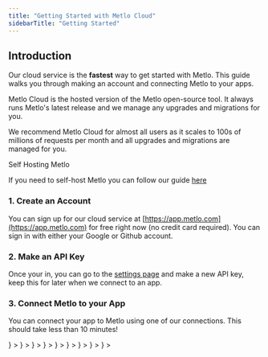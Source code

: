 ```yaml
---
title: "Getting Started with Metlo Cloud"
sidebarTitle: "Getting Started"
---
```


## Introduction

Our cloud service is the **fastest** way to get started with Metlo. This guide
walks you through making an account and connecting Metlo to your apps.

Metlo Cloud is the hosted version of the Metlo open-source tool. It always runs
Metlo's latest release and we manage any upgrades and migrations for you.

We recommend Metlo Cloud for almost all users as it scales to 100s of millions
of requests per month and all upgrades and migrations are managed for you.

<Info>
Self Hosting Metlo

If you need to self-host Metlo you can follow our guide
[here](/metlo-self-hosted)

</Info>

### 1. Create an Account

You can sign up for our cloud service at
[https://app.metlo.com](https://app.metlo.com) for free right now (no credit
card required). You can sign in with either your Google or Github account.

### 2. Make an API Key

Once your in, you can go to the [settings page](https://app.metlo.com/settings)
and make a new API key, keep this for later when we connect to an app.

### 3. Connect Metlo to your App

You can connect your app to Metlo using one of our connections. This should take
less than 10 minutes!

<CardGroup>
  <Card
    title="AWS Traffic Mirroring"
    href="/connections/aws"
    icon={
      <svg
        height="1465"
        viewBox="-.1 1.1 304.9 179.8"
        width="2500"
        xmlns="http://www.w3.org/2000/svg"
        className="h-6 w-6"
      >
        <path
          d="m86.4 66.4c0 3.7.4 6.7 1.1 8.9.8 2.2 1.8 4.6 3.2 7.2.5.8.7 1.6.7 2.3 0 1-.6 2-1.9 3l-6.3 4.2c-.9.6-1.8.9-2.6.9-1 0-2-.5-3-1.4-1.4-1.5-2.6-3.1-3.6-4.7-1-1.7-2-3.6-3.1-5.9-7.8 9.2-17.6 13.8-29.4 13.8-8.4 0-15.1-2.4-20-7.2s-7.4-11.2-7.4-19.2c0-8.5 3-15.4 9.1-20.6s14.2-7.8 24.5-7.8c3.4 0 6.9.3 10.6.8s7.5 1.3 11.5 2.2v-7.3c0-7.6-1.6-12.9-4.7-16-3.2-3.1-8.6-4.6-16.3-4.6-3.5 0-7.1.4-10.8 1.3s-7.3 2-10.8 3.4c-1.6.7-2.8 1.1-3.5 1.3s-1.2.3-1.6.3c-1.4 0-2.1-1-2.1-3.1v-4.9c0-1.6.2-2.8.7-3.5s1.4-1.4 2.8-2.1c3.5-1.8 7.7-3.3 12.6-4.5 4.9-1.3 10.1-1.9 15.6-1.9 11.9 0 20.6 2.7 26.2 8.1 5.5 5.4 8.3 13.6 8.3 24.6v32.4zm-40.6 15.2c3.3 0 6.7-.6 10.3-1.8s6.8-3.4 9.5-6.4c1.6-1.9 2.8-4 3.4-6.4s1-5.3 1-8.7v-4.2c-2.9-.7-6-1.3-9.2-1.7s-6.3-.6-9.4-.6c-6.7 0-11.6 1.3-14.9 4s-4.9 6.5-4.9 11.5c0 4.7 1.2 8.2 3.7 10.6 2.4 2.5 5.9 3.7 10.5 3.7zm80.3 10.8c-1.8 0-3-.3-3.8-1-.8-.6-1.5-2-2.1-3.9l-23.5-77.3c-.6-2-.9-3.3-.9-4 0-1.6.8-2.5 2.4-2.5h9.8c1.9 0 3.2.3 3.9 1 .8.6 1.4 2 2 3.9l16.8 66.2 15.6-66.2c.5-2 1.1-3.3 1.9-3.9s2.2-1 4-1h8c1.9 0 3.2.3 4 1 .8.6 1.5 2 1.9 3.9l15.8 67 17.3-67c.6-2 1.3-3.3 2-3.9.8-.6 2.1-1 3.9-1h9.3c1.6 0 2.5.8 2.5 2.5 0 .5-.1 1-.2 1.6s-.3 1.4-.7 2.5l-24.1 77.3c-.6 2-1.3 3.3-2.1 3.9s-2.1 1-3.8 1h-8.6c-1.9 0-3.2-.3-4-1s-1.5-2-1.9-4l-15.5-64.5-15.4 64.4c-.5 2-1.1 3.3-1.9 4s-2.2 1-4 1zm128.5 2.7c-5.2 0-10.4-.6-15.4-1.8s-8.9-2.5-11.5-4c-1.6-.9-2.7-1.9-3.1-2.8s-.6-1.9-.6-2.8v-5.1c0-2.1.8-3.1 2.3-3.1.6 0 1.2.1 1.8.3s1.5.6 2.5 1c3.4 1.5 7.1 2.7 11 3.5 4 .8 7.9 1.2 11.9 1.2 6.3 0 11.2-1.1 14.6-3.3s5.2-5.4 5.2-9.5c0-2.8-.9-5.1-2.7-7s-5.2-3.6-10.1-5.2l-14.5-4.5c-7.3-2.3-12.7-5.7-16-10.2-3.3-4.4-5-9.3-5-14.5 0-4.2.9-7.9 2.7-11.1s4.2-6 7.2-8.2c3-2.3 6.4-4 10.4-5.2s8.2-1.7 12.6-1.7c2.2 0 4.5.1 6.7.4 2.3.3 4.4.7 6.5 1.1 2 .5 3.9 1 5.7 1.6s3.2 1.2 4.2 1.8c1.4.8 2.4 1.6 3 2.5.6.8.9 1.9.9 3.3v4.7c0 2.1-.8 3.2-2.3 3.2-.8 0-2.1-.4-3.8-1.2-5.7-2.6-12.1-3.9-19.2-3.9-5.7 0-10.2.9-13.3 2.8s-4.7 4.8-4.7 8.9c0 2.8 1 5.2 3 7.1s5.7 3.8 11 5.5l14.2 4.5c7.2 2.3 12.4 5.5 15.5 9.6s4.6 8.8 4.6 14c0 4.3-.9 8.2-2.6 11.6-1.8 3.4-4.2 6.4-7.3 8.8-3.1 2.5-6.8 4.3-11.1 5.6-4.5 1.4-9.2 2.1-14.3 2.1z"
          fill="#252f3e"
        />
        <g clip-rule="evenodd" fill="#f90" fill-rule="evenodd">
          <path d="m273.5 143.7c-32.9 24.3-80.7 37.2-121.8 37.2-57.6 0-109.5-21.3-148.7-56.7-3.1-2.8-.3-6.6 3.4-4.4 42.4 24.6 94.7 39.5 148.8 39.5 36.5 0 76.6-7.6 113.5-23.2 5.5-2.5 10.2 3.6 4.8 7.6z" />
          <path d="m287.2 128.1c-4.2-5.4-27.8-2.6-38.5-1.3-3.2.4-3.7-2.4-.8-4.5 18.8-13.2 49.7-9.4 53.3-5 3.6 4.5-1 35.4-18.6 50.2-2.7 2.3-5.3 1.1-4.1-1.9 4-9.9 12.9-32.2 8.7-37.5z" />
        </g>
      </svg>
    }
  ></Card>
  <Card
    title="GCP Traffic Mirroring"
    href="/connections/gcp"
    icon={
      <svg
        xmlns="http://www.w3.org/2000/svg"
        width="64"
        height="64"
        viewBox="0 0 64 64"
        className="h-6 w-6"
      >
        <path
          d="M40.728 20.488l2.05.035 5.57-5.57.27-2.36C44.2 8.657 38.367 6.26 31.993 6.26c-11.54 0-21.28 7.852-24.163 18.488.608-.424 1.908-.106 1.908-.106l11.13-1.83s.572-.947.862-.9A13.88 13.88 0 0 1 32 17.375c3.3.007 6.34 1.173 8.728 3.102z"
          fill="#ea4335"
        />
        <path
          d="M56.17 24.77c-1.293-4.77-3.958-8.982-7.555-12.177l-7.887 7.887c3.16 2.55 5.187 6.452 5.187 10.82v1.392c3.837 0 6.954 3.124 6.954 6.954 0 3.837-3.124 6.954-6.954 6.954H32.007L30.615 48v8.346l1.392 1.385h13.908A18.11 18.11 0 0 0 64 39.647c-.007-6.155-3.1-11.6-7.83-14.876z"
          fill="#4285f4"
        />
        <path
          d="M18.085 57.74h13.9V46.6h-13.9a6.89 6.89 0 0 1-2.862-.622l-2.007.615-5.57 5.57-.488 1.88a18 18 0 0 0 10.926 3.689z"
          fill="#34a853"
        />
        <path
          d="M18.085 21.57A18.11 18.11 0 0 0 0 39.654c0 5.873 2.813 11.095 7.166 14.403l8.064-8.064a6.96 6.96 0 0 1-4.099-6.339c0-3.837 3.124-6.954 6.954-6.954 2.82 0 5.244 1.7 6.34 4.1l8.064-8.064c-3.307-4.353-8.53-7.166-14.403-7.166z"
          fill="#fbbc05"
        />
      </svg>
    }
  ></Card>
  <Card
    title="Node"
    href="/connections/nodejs"
    icon={
      <svg
        xmlns="http://www.w3.org/2000/svg"
        width="64"
        height="64"
        viewBox="0 0 32 32"
        preserveAspectRatio="xMidYMid"
        fill="#8cc84b"
        className="h-6 w-6"
      >
        <path d="M14.656.427c.8-.453 1.82-.455 2.6 0L29.2 7.16c.747.42 1.247 1.253 1.24 2.114v13.5c.005.897-.544 1.748-1.332 2.16l-11.88 6.702a2.6 2.6 0 0 1-2.639-.073l-3.565-2.06c-.243-.145-.516-.26-.688-.495.152-.204.422-.23.642-.32.496-.158.95-.4 1.406-.656.115-.08.256-.05.366.022l3.04 1.758c.217.125.437-.04.623-.145l11.665-6.583c.144-.07.224-.222.212-.38V9.334c.016-.18-.087-.344-.25-.417L16.19 2.244a.41.41 0 0 0-.465-.001L3.892 8.93c-.16.073-.27.235-.25.415v13.37c-.014.158.07.307.215.375l3.162 1.785c.594.32 1.323.5 1.977.265a1.5 1.5 0 0 0 .971-1.409l.003-13.29c-.014-.197.172-.36.363-.34h1.52c.2-.005.357.207.33.405L12.18 23.88c.001 1.188-.487 2.48-1.586 3.063-1.354.7-3.028.553-4.366-.12l-3.4-1.88c-.8-.4-1.337-1.264-1.332-2.16v-13.5a2.46 2.46 0 0 1 1.282-2.141L14.656.427zM18.1 9.785c1.727-.1 3.576-.066 5.13.785 1.203.652 1.87 2.02 1.892 3.358-.034.18-.222.28-.394.267-.5-.001-1.002.007-1.504-.003-.213.008-.336-.188-.363-.376-.144-.64-.493-1.273-1.095-1.582-.924-.463-1.996-.44-3.004-.43-.736.04-1.527.103-2.15.535-.48.328-.624 1-.453 1.522.16.383.603.506.964.62 2.082.544 4.287.5 6.33 1.207.845.292 1.672.86 1.962 1.745.378 1.186.213 2.604-.63 3.556-.684.784-1.68 1.2-2.675 1.442-1.323.295-2.695.302-4.038.17-1.263-.144-2.577-.476-3.552-1.336-.834-.724-1.24-1.852-1.2-2.94.01-.184.193-.312.37-.297h1.5c.202-.014.35.16.36.35.093.6.322 1.25.854 1.6 1.026.662 2.313.616 3.487.635.973-.043 2.065-.056 2.86-.7.42-.367.543-.98.43-1.508-.123-.446-.6-.653-1-.8-2.055-.65-4.285-.414-6.32-1.15-.826-.292-1.625-.844-1.942-1.693-.443-1.2-.24-2.687.693-3.607.9-.915 2.22-1.268 3.47-1.394z" />
      </svg>
    }
  ></Card>
  <Card
    title="Python"
    href="/connections/python"
    icon={
      <svg
        xmlns="http://www.w3.org/2000/svg"
        width="64"
        height="64"
        viewBox="0 0 32 32"
        className="h-6 w-6"
      >
        <defs>
          <linearGradient
            id="A"
            x1="811.527"
            y1="574.895"
            x2="665.255"
            y2="573.732"
            gradientUnits="userSpaceOnUse"
          >
            <stop offset="0" stop-color="#366a96" />
            <stop offset="1" stop-color="#3679b0" />
          </linearGradient>
          <linearGradient
            id="B"
            x1="862.824"
            y1="642.176"
            x2="573.276"
            y2="642.176"
            gradientUnits="userSpaceOnUse"
          >
            <stop offset="0" stop-color="#ffc836" />
            <stop offset="1" stop-color="#ffe873" />
          </linearGradient>
        </defs>
        <g transform="matrix(.1617 0 0 .158089 -107.53764 -81.66187)">
          <path
            d="M716.255 544.487c0-13.623 3.653-21.034 23.822-24.563 13.693-2.4 31.25-2.7 47.627 0 12.935 2.135 23.822 11.77 23.822 24.563v44.945c0 13.182-10.57 23.98-23.822 23.98h-47.627c-16.164 0-29.787 13.782-29.787 29.363v21.564h-16.376c-13.852 0-21.917-9.988-25.305-23.964-4.57-18.776-4.376-29.963 0-47.945 3.794-15.687 15.917-23.964 29.77-23.964h65.52v-6h-47.645v-17.98z"
            fill="url(#A)"
          />
          <path
            d="M811.527 688.32c0 13.623-11.823 20.523-23.822 23.964-18.052 5.188-32.54 4.394-47.627 0-12.6-3.67-23.822-11.17-23.822-23.964v-44.945c0-12.935 10.782-23.98 23.822-23.98h47.627c15.864 0 29.787-13.71 29.787-29.963v-20.964h17.858c13.87 0 20.4 10.305 23.822 23.964 4.764 18.97 4.976 33.157 0 47.945-4.817 14.364-9.97 23.964-23.822 23.964H763.9v6h47.627v17.98z"
            fill="url(#B)"
          />
          <path
            d="M728.166 541.505c0-4.976 3.988-9 8.93-9 4.923 0 8.93 4.023 8.93 9 0 4.96-4.006 8.982-8.93 8.982-4.94 0-8.93-4.023-8.93-8.982zm53.59 149.798c0-4.96 4.006-8.982 8.93-8.982 4.94 0 8.93 4.023 8.93 8.982 0 4.976-3.988 9-8.93 9-4.923 0-8.93-4.023-8.93-9z"
            fill="#fff"
          />
        </g>
      </svg>
    }
  ></Card>
  <Card
    title="Go"
    href="/connections/go"
    icon={
      <svg
        version="1.1"
        id="Layer_1"
        xmlns="http://www.w3.org/2000/svg"
        x="0"
        y="0"
        width="64"
        height="64"
        xml:space="preserve"
        viewBox="0 0 64 64"
        className="h-7 w-7"
      >
        <switch>
          <g>
            <path
              fill="#00acd7"
              d="M4.8 27.3c-.1 0-.2-.1-.1-.2l.7-.8c.1-.1.2-.2.3-.2h11.1c.1 0 .2.1.1.2l-.5.8c-.1.1-.2.2-.3.2H4.8zM.1 30.2c-.1 0-.1-.1-.1-.2l.7-.8c0-.1.2-.2.3-.2h14.2c.1 0 .2.1.2.2l-.2.7c0 .1-.2.2-.3.2l-14.8.1zM7.7 33c-.1 0-.2-.1-.1-.2l.4-.7c.1-.1.2-.2.3-.2h6.2c.1 0 .2.1.2.2l-.1.7c0 .1-.1.2-.2.2H7.7zM40 26.7l-5.2 1.4c-.5.1-.5.2-.9-.3-.5-.5-.8-.9-1.5-1.2-2-1-3.9-.7-5.6.5-2.1 1.4-3.2 3.4-3.2 5.9 0 2.5 1.7 4.5 4.2 4.9 2.1.3 3.9-.5 5.3-2.1.3-.3.5-.7.8-1.2h-6c-.7 0-.8-.4-.6-.9.4-1 1.2-2.6 1.6-3.4.1-.2.3-.5.8-.5H41c-.1.8-.1 1.7-.2 2.5-.3 2.2-1.2 4.3-2.6 6.1-2.2 3-5.2 4.8-8.9 5.3-3.1.4-5.9-.2-8.4-2.1-2.3-1.7-3.6-4.1-4-6.9-.4-3.4.6-6.4 2.6-9.1 2.2-2.9 5.1-4.7 8.7-5.4 2.9-.5 5.7-.2 8.3 1.5 1.7 1.1 2.8 2.6 3.6 4.4.4.4.3.5-.1.6z"
            />
            <path
              fill="#00acd7"
              d="M50.3 44c-2.8-.1-5.4-.9-7.6-2.7-1.8-1.6-3-3.6-3.4-6-.6-3.5.4-6.6 2.5-9.4 2.3-3 5-4.5 8.7-5.2 3.2-.6 6.2-.2 8.9 1.6 2.5 1.7 4 4 4.4 6.9.5 4.2-.7 7.6-3.6 10.6-2.1 2.1-4.6 3.4-7.5 4-.7 0-1.6.1-2.4.2zm7.4-12.6c0-.4 0-.7-.1-1-.6-3.1-3.4-4.8-6.4-4.1-2.9.7-4.8 2.5-5.5 5.4-.6 2.4.6 4.9 2.9 5.9 1.7.7 3.4.7 5.1-.2 2.5-1.4 3.9-3.4 4-6z"
            />
          </g>
        </switch>
      </svg>
    }
  ></Card>
  <Card
    title="Java"
    href="/connections/java"
    icon={
      <svg
        xmlns="http://www.w3.org/2000/svg"
        width="64"
        height="64"
        viewBox="0 0 32 32"
        className="h-6 w-6"
      >
        <path
          d="M11.622 24.74s-1.23.748.855.962c2.51.32 3.847.267 6.625-.267a10.02 10.02 0 0 0 1.763.855c-6.25 2.672-14.16-.16-9.244-1.55zm-.8-3.473s-1.336 1.015.748 1.23c2.725.267 4.862.32 8.55-.427a3.26 3.26 0 0 0 1.282.801c-7.534 2.244-15.976.214-10.58-1.603zm14.747 6.09s.908.748-1.015 1.336c-3.58 1.07-15.014 1.39-18.22 0-1.122-.48 1.015-1.175 1.7-1.282.695-.16 1.07-.16 1.07-.16-1.23-.855-8.175 1.763-3.526 2.51 12.77 2.084 23.296-.908 19.983-2.404zM12.2 17.633s-5.824 1.39-2.084 1.87c1.603.214 4.755.16 7.694-.053 2.404-.214 4.81-.64 4.81-.64s-.855.374-1.443.748c-5.93 1.55-17.312.855-14.052-.748 2.778-1.336 5.076-1.175 5.076-1.175zm10.42 5.824c5.984-3.1 3.206-6.09 1.282-5.717-.48.107-.695.214-.695.214s.16-.32.534-.427c3.794-1.336 6.786 4.007-1.23 6.09 0 0 .053-.053.107-.16zm-9.83 8.442c5.77.374 14.587-.214 14.8-2.94 0 0-.427 1.07-4.755 1.87-4.916.908-11.007.8-14.587.214 0 0 .748.64 4.542.855z"
          fill="#4e7896"
        />
        <path
          d="M18.996.001s3.313 3.366-3.152 8.442c-5.183 4.114-1.175 6.465 0 9.137-3.046-2.725-5.236-5.13-3.74-7.373C14.294 6.893 20.332 5.3 18.996.001zm-1.7 15.335c1.55 1.763-.427 3.366-.427 3.366s3.954-2.03 2.137-4.542c-1.656-2.404-2.94-3.58 4.007-7.587 0 0-10.953 2.725-5.717 8.763z"
          fill="#f58219"
        />
      </svg>
    }
  ></Card>
  <Card
    title="Docker Compose"
    href="/connections/docker-compose"
    icon={
      <svg
        className="h-6 w-6"
        version="1.1"
        id="Layer_1"
        xmlns="http://www.w3.org/2000/svg"
        x="0px"
        y="0px"
        viewBox="0 0 122.88 88.17"
        xml:space="preserve"
      >
        <g>
          <path
            fill="#0091E2"
            d="M121.68,33.34c-0.34-0.28-3.42-2.62-10.03-2.62c-1.71,0-3.48,0.17-5.19,0.46c-1.25-8.72-8.49-12.94-8.78-13.16 l-1.77-1.03l-1.14,1.65c-1.42,2.22-2.51,4.73-3.13,7.29c-1.2,4.96-0.46,9.63,2.05,13.62c-3.02,1.71-7.92,2.11-8.95,2.17l-80.93,0 c-2.11,0-3.82,1.71-3.82,3.82c-0.11,7.07,1.08,14.13,3.53,20.8c2.79,7.29,6.95,12.71,12.31,16.01c6.04,3.7,15.9,5.81,27.01,5.81 c5.01,0,10.03-0.46,14.99-1.37c6.9-1.25,13.51-3.65,19.6-7.12c5.02-2.91,9.52-6.61,13.34-10.94c6.44-7.24,10.26-15.33,13.05-22.51 c0.4,0,0.74,0,1.14,0c7.01,0,11.34-2.79,13.73-5.19c1.6-1.48,2.79-3.31,3.65-5.36l0.51-1.48L121.68,33.34L121.68,33.34z M71.59,39.38h10.83c0.51,0,0.97-0.4,0.97-0.97v-9.69c0-0.51-0.4-0.97-0.97-0.97l0,0l-10.83,0c-0.51,0-0.97,0.4-0.97,0.97l0,0v9.69 C70.68,38.98,71.08,39.38,71.59,39.38L71.59,39.38z M56.49,11.63h10.83c0.51,0,0.97-0.4,0.97-0.97V0.97c0-0.51-0.46-0.97-0.97-0.97 L56.49,0c-0.51,0-0.97,0.4-0.97,0.97l0,0v9.69C55.52,11.17,55.97,11.63,56.49,11.63L56.49,11.63z M56.49,25.53h10.83 c0.51,0,0.97-0.46,0.97-0.97v-9.69c0-0.51-0.46-0.97-0.97-0.97H56.49c-0.51,0-0.97,0.4-0.97,0.97l0,0v9.69 C55.52,25.08,55.97,25.53,56.49,25.53L56.49,25.53z M41.5,25.53h10.83c0.51,0,0.97-0.46,0.97-0.97v-9.69c0-0.51-0.4-0.97-0.97-0.97 l0,0H41.5c-0.51,0-0.97,0.4-0.97,0.97l0,0v9.69C40.53,25.08,40.93,25.53,41.5,25.53L41.5,25.53z M26.28,25.53h10.83 c0.51,0,0.97-0.46,0.97-0.97v-9.69c0-0.51-0.4-0.97-0.97-0.97l0,0H26.28c-0.51,0-0.97,0.4-0.97,0.97v9.69 C25.37,25.08,25.77,25.53,26.28,25.53L26.28,25.53z M56.49,39.38h10.83c0.51,0,0.97-0.4,0.97-0.97v-9.69c0-0.51-0.4-0.97-0.97-0.97 l0,0l-10.83,0c-0.51,0-0.97,0.4-0.97,0.97l0,0v9.69C55.52,38.98,55.97,39.38,56.49,39.38L56.49,39.38L56.49,39.38z M41.5,39.38 h10.83c0.51,0,0.97-0.4,0.97-0.97l0,0v-9.69c0-0.51-0.4-0.97-0.97-0.97l0,0l-10.83,0c-0.51,0-0.97,0.4-0.97,0.97l0,0v9.69 C40.53,38.98,40.93,39.38,41.5,39.38L41.5,39.38L41.5,39.38z M26.28,39.38h10.83c0.51,0,0.97-0.4,0.97-0.97l0,0v-9.69 c0-0.51-0.4-0.97-0.97-0.97l0,0l-10.83,0c-0.51,0-0.97,0.4-0.97,0.97v9.69C25.37,38.98,25.77,39.38,26.28,39.38L26.28,39.38z M11.35,39.38h10.83c0.51,0,0.97-0.4,0.97-0.97l0,0v-9.69c0-0.51-0.4-0.97-0.97-0.97l0,0l-10.83,0c-0.51,0-0.97,0.4-0.97,0.97l0,0 v9.69C10.44,38.98,10.84,39.38,11.35,39.38L11.35,39.38L11.35,39.38z"
          />
        </g>
      </svg>
    }
  ></Card>
  <Card
    title="Kubernetes"
    href="/connections/kubernetes"
    icon={
      <svg
        xmlns="http://www.w3.org/2000/svg"
        viewBox="0 0 32 32"
        width="64"
        height="64"
        className="h-6 w-6"
      >
        <path
          d="M15.9.476a2.14 2.14 0 0 0-.823.218L3.932 6.01c-.582.277-1.005.804-1.15 1.432L.054 19.373c-.13.56-.025 1.147.3 1.627q.057.087.12.168l7.7 9.574c.407.5 1.018.787 1.662.784h12.35c.646.001 1.258-.3 1.664-.793l7.696-9.576c.404-.5.555-1.16.4-1.786L29.2 7.43c-.145-.628-.57-1.155-1.15-1.432L16.923.695A2.14 2.14 0 0 0 15.89.476z"
          fill="#326ce5"
        />
        <path
          d="M16.002 4.542c-.384.027-.675.356-.655.74v.188c.018.213.05.424.092.633a6.22 6.22 0 0 1 .066 1.21c-.038.133-.114.253-.218.345l-.015.282c-.405.034-.807.096-1.203.186-1.666.376-3.183 1.24-4.354 2.485l-.24-.17c-.132.04-.274.025-.395-.04a6.22 6.22 0 0 1-.897-.81 5.55 5.55 0 0 0-.437-.465l-.148-.118c-.132-.106-.294-.167-.463-.175a.64.64 0 0 0-.531.236c-.226.317-.152.756.164.983l.138.11a5.55 5.55 0 0 0 .552.323c.354.197.688.428.998.7a.74.74 0 0 1 .133.384l.218.2c-1.177 1.766-1.66 3.905-1.358 6.006l-.28.08c-.073.116-.17.215-.286.288a6.22 6.22 0 0 1-1.194.197 5.57 5.57 0 0 0-.64.05l-.177.04h-.02a.67.67 0 0 0-.387 1.132.67.67 0 0 0 .684.165h.013l.18-.02c.203-.06.403-.134.598-.218.375-.15.764-.265 1.162-.34.138.008.27.055.382.135l.3-.05c.65 2.017 2.016 3.726 3.84 4.803l-.122.255c.056.117.077.247.06.376-.165.382-.367.748-.603 1.092a5.58 5.58 0 0 0-.358.533l-.085.18a.67.67 0 0 0 .65 1.001.67.67 0 0 0 .553-.432l.083-.17c.076-.2.14-.404.192-.61.177-.437.273-.906.515-1.196a.54.54 0 0 1 .286-.14l.15-.273a8.62 8.62 0 0 0 6.146.015l.133.255c.136.02.258.095.34.205.188.358.34.733.456 1.12a5.57 5.57 0 0 0 .194.611l.083.17a.67.67 0 0 0 1.187.131.67.67 0 0 0 .016-.701l-.087-.18a5.55 5.55 0 0 0-.358-.531c-.23-.332-.428-.686-.6-1.057a.52.52 0 0 1 .068-.4 2.29 2.29 0 0 1-.111-.269c1.82-1.085 3.18-2.8 3.823-4.82l.284.05c.102-.093.236-.142.373-.138.397.076.786.2 1.162.34.195.09.395.166.598.23.048.013.118.024.172.037h.013a.67.67 0 0 0 .841-.851.67.67 0 0 0-.544-.446l-.194-.046a5.57 5.57 0 0 0-.64-.05c-.404-.026-.804-.092-1.194-.197-.12-.067-.22-.167-.288-.288l-.27-.08a8.65 8.65 0 0 0-1.386-5.993l.236-.218c-.01-.137.035-.273.124-.378.307-.264.64-.497.99-.696a5.57 5.57 0 0 0 .552-.323l.146-.118a.67.67 0 0 0-.133-1.202.67.67 0 0 0-.696.161l-.148.118a5.57 5.57 0 0 0-.437.465c-.264.302-.556.577-.873.823a.74.74 0 0 1-.404.044l-.253.18c-1.46-1.53-3.427-2.48-5.535-2.67 0-.1-.013-.25-.015-.297-.113-.078-.192-.197-.218-.332a6.23 6.23 0 0 1 .076-1.207c.043-.21.073-.42.092-.633v-.2c.02-.384-.27-.713-.655-.74zm-.834 5.166l-.2 3.493h-.015c-.01.216-.137.4-.332.504s-.426.073-.6-.054l-2.865-2.03a6.86 6.86 0 0 1 3.303-1.799c.234-.05.47-.088.707-.114zm1.668 0c1.505.187 2.906.863 3.99 1.924l-2.838 2.017c-.175.14-.415.168-.618.072s-.333-.3-.336-.524zm-6.72 3.227l2.62 2.338v.015c.163.142.234.363.186.574s-.21.378-.417.435v.01l-3.362.967a6.86 6.86 0 0 1 .974-4.34zm11.753 0c.796 1.295 1.148 2.814 1.002 4.327l-3.367-.97v-.013c-.21-.057-.37-.224-.417-.435s.023-.43.186-.574l2.6-2.327zm-6.404 2.52h1.072l.655.832-.238 1.04-.963.463-.965-.463-.227-1.04zm3.434 2.838c.045-.005.1-.005.135 0l3.467.585c-.5 1.44-1.487 2.67-2.775 3.493l-1.34-3.244a.59.59 0 0 1 .509-.819zm-5.823.015c.196.003.377.104.484.268s.124.37.047.55v.013l-1.332 3.218C11 21.54 10.032 20.325 9.517 18.9l3.437-.583c.038-.004.077-.004.116 0zm2.904 1.4a.59.59 0 0 1 .537.308h.013l1.694 3.057-.677.2c-1.246.285-2.547.218-3.758-.194l1.7-3.057c.103-.18.293-.29.5-.295z"
          fill="#fff"
          stroke="#fff"
          stroke-width=".055"
        />
      </svg>
    }
  ></Card>
  <Card
    title="AWS Fargate"
    href="/aws-fargate"
    icon={
      <svg
        height="1465"
        viewBox="-.1 1.1 304.9 179.8"
        width="2500"
        xmlns="http://www.w3.org/2000/svg"
        className="h-6 w-6"
      >
        <path
          d="m86.4 66.4c0 3.7.4 6.7 1.1 8.9.8 2.2 1.8 4.6 3.2 7.2.5.8.7 1.6.7 2.3 0 1-.6 2-1.9 3l-6.3 4.2c-.9.6-1.8.9-2.6.9-1 0-2-.5-3-1.4-1.4-1.5-2.6-3.1-3.6-4.7-1-1.7-2-3.6-3.1-5.9-7.8 9.2-17.6 13.8-29.4 13.8-8.4 0-15.1-2.4-20-7.2s-7.4-11.2-7.4-19.2c0-8.5 3-15.4 9.1-20.6s14.2-7.8 24.5-7.8c3.4 0 6.9.3 10.6.8s7.5 1.3 11.5 2.2v-7.3c0-7.6-1.6-12.9-4.7-16-3.2-3.1-8.6-4.6-16.3-4.6-3.5 0-7.1.4-10.8 1.3s-7.3 2-10.8 3.4c-1.6.7-2.8 1.1-3.5 1.3s-1.2.3-1.6.3c-1.4 0-2.1-1-2.1-3.1v-4.9c0-1.6.2-2.8.7-3.5s1.4-1.4 2.8-2.1c3.5-1.8 7.7-3.3 12.6-4.5 4.9-1.3 10.1-1.9 15.6-1.9 11.9 0 20.6 2.7 26.2 8.1 5.5 5.4 8.3 13.6 8.3 24.6v32.4zm-40.6 15.2c3.3 0 6.7-.6 10.3-1.8s6.8-3.4 9.5-6.4c1.6-1.9 2.8-4 3.4-6.4s1-5.3 1-8.7v-4.2c-2.9-.7-6-1.3-9.2-1.7s-6.3-.6-9.4-.6c-6.7 0-11.6 1.3-14.9 4s-4.9 6.5-4.9 11.5c0 4.7 1.2 8.2 3.7 10.6 2.4 2.5 5.9 3.7 10.5 3.7zm80.3 10.8c-1.8 0-3-.3-3.8-1-.8-.6-1.5-2-2.1-3.9l-23.5-77.3c-.6-2-.9-3.3-.9-4 0-1.6.8-2.5 2.4-2.5h9.8c1.9 0 3.2.3 3.9 1 .8.6 1.4 2 2 3.9l16.8 66.2 15.6-66.2c.5-2 1.1-3.3 1.9-3.9s2.2-1 4-1h8c1.9 0 3.2.3 4 1 .8.6 1.5 2 1.9 3.9l15.8 67 17.3-67c.6-2 1.3-3.3 2-3.9.8-.6 2.1-1 3.9-1h9.3c1.6 0 2.5.8 2.5 2.5 0 .5-.1 1-.2 1.6s-.3 1.4-.7 2.5l-24.1 77.3c-.6 2-1.3 3.3-2.1 3.9s-2.1 1-3.8 1h-8.6c-1.9 0-3.2-.3-4-1s-1.5-2-1.9-4l-15.5-64.5-15.4 64.4c-.5 2-1.1 3.3-1.9 4s-2.2 1-4 1zm128.5 2.7c-5.2 0-10.4-.6-15.4-1.8s-8.9-2.5-11.5-4c-1.6-.9-2.7-1.9-3.1-2.8s-.6-1.9-.6-2.8v-5.1c0-2.1.8-3.1 2.3-3.1.6 0 1.2.1 1.8.3s1.5.6 2.5 1c3.4 1.5 7.1 2.7 11 3.5 4 .8 7.9 1.2 11.9 1.2 6.3 0 11.2-1.1 14.6-3.3s5.2-5.4 5.2-9.5c0-2.8-.9-5.1-2.7-7s-5.2-3.6-10.1-5.2l-14.5-4.5c-7.3-2.3-12.7-5.7-16-10.2-3.3-4.4-5-9.3-5-14.5 0-4.2.9-7.9 2.7-11.1s4.2-6 7.2-8.2c3-2.3 6.4-4 10.4-5.2s8.2-1.7 12.6-1.7c2.2 0 4.5.1 6.7.4 2.3.3 4.4.7 6.5 1.1 2 .5 3.9 1 5.7 1.6s3.2 1.2 4.2 1.8c1.4.8 2.4 1.6 3 2.5.6.8.9 1.9.9 3.3v4.7c0 2.1-.8 3.2-2.3 3.2-.8 0-2.1-.4-3.8-1.2-5.7-2.6-12.1-3.9-19.2-3.9-5.7 0-10.2.9-13.3 2.8s-4.7 4.8-4.7 8.9c0 2.8 1 5.2 3 7.1s5.7 3.8 11 5.5l14.2 4.5c7.2 2.3 12.4 5.5 15.5 9.6s4.6 8.8 4.6 14c0 4.3-.9 8.2-2.6 11.6-1.8 3.4-4.2 6.4-7.3 8.8-3.1 2.5-6.8 4.3-11.1 5.6-4.5 1.4-9.2 2.1-14.3 2.1z"
          fill="#252f3e"
        />
        <g clip-rule="evenodd" fill="#f90" fill-rule="evenodd">
          <path d="m273.5 143.7c-32.9 24.3-80.7 37.2-121.8 37.2-57.6 0-109.5-21.3-148.7-56.7-3.1-2.8-.3-6.6 3.4-4.4 42.4 24.6 94.7 39.5 148.8 39.5 36.5 0 76.6-7.6 113.5-23.2 5.5-2.5 10.2 3.6 4.8 7.6z" />
          <path d="m287.2 128.1c-4.2-5.4-27.8-2.6-38.5-1.3-3.2.4-3.7-2.4-.8-4.5 18.8-13.2 49.7-9.4 53.3-5 3.6 4.5-1 35.4-18.6 50.2-2.7 2.3-5.3 1.1-4.1-1.9 4-9.9 12.9-32.2 8.7-37.5z" />
        </g>
      </svg>
    }
  ></Card>
</CardGroup>
